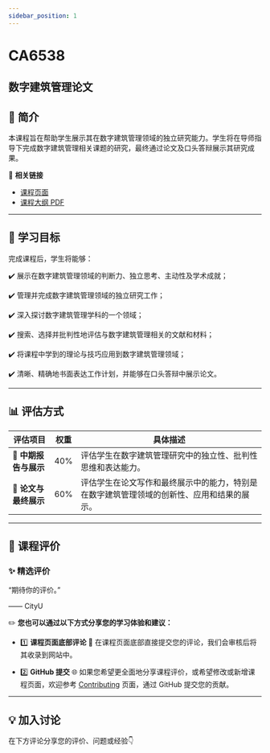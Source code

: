 ```yaml
---
sidebar_position: 1
---
```


# CA6538
## 数字建筑管理论文

## **📘 简介**
本课程旨在帮助学生展示其在数字建筑管理领域的独立研究能力。学生将在导师指导下完成数字建筑管理相关课题的研究，最终通过论文及口头答辩展示其研究成果。

🔗 **相关链接**
- [课程页面](https://www.cityu.edu.hk/catalogue/pg/202425/course/CA6538.htm)
- [课程大纲 PDF](https://www.cityu.edu.hk/catalogue/pg/202425/course/CA6538.pdf)

---

## **🎯 学习目标**

完成课程后，学生将能够：

✔️ 展示在数字建筑管理领域的判断力、独立思考、主动性及学术成就；

✔️ 管理并完成数字建筑管理领域的独立研究工作；

✔️ 深入探讨数字建筑管理学科的一个领域；

✔️ 搜索、选择并批判性地评估与数字建筑管理相关的文献和材料；

✔️ 将课程中学到的理论与技巧应用到数字建筑管理领域；

✔️ 清晰、精确地书面表达工作计划，并能够在口头答辩中展示论文。

---

## **📊 评估方式**

| **评估项目**          | **权重** | **具体描述**                                                                                       |
|----------------------|---------|---------------------------------------------------------------------------------------------------|
| **📝 中期报告与展示**   | 40%     | 评估学生在数字建筑管理研究中的独立性、批判性思维和表达能力。                                              |
| **📝 论文与最终展示**   | 60%     | 评估学生在论文写作和最终展示中的能力，特别是在数字建筑管理领域的创新性、应用和结果的展示。                   |

---

## **💬 课程评价**

### ✨ **精选评价**
<div className={commentStyles.commentBox}>
    <p className={commentStyles.commentText}>
        “期待你的评价。”
    </p>
    <p className={commentStyles.commentAuthor}>—— CityU</p>
</div>

✏️ **您也可以通过以下方式分享您的学习体验和建议：**

- 1️⃣ **课程页面底部评论**
💬 在课程页面底部直接提交您的评论，我们会审核后将其收录到网站中。

- 2️⃣ **GitHub 提交**
🌐 如果您希望更全面地分享课程评价，或希望修改或新增课程页面，欢迎参考 [Contributing](https://penjc.github.io/CityU/contributing) 页面，通过 GitHub 提交您的贡献。

---

## **💡 加入讨论**

在下方评论分享您的评价、问题或经验👇
<Utterances />
